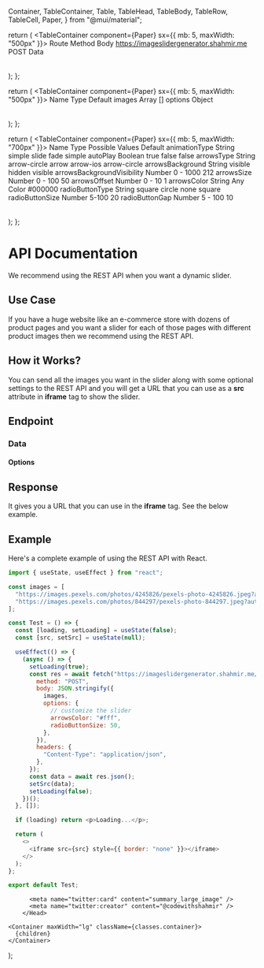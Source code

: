   Container,
  TableContainer,
  Table,
  TableHead,
  TableBody,
  TableRow,
  TableCell,
  Paper,
} from "@mui/material";

  return (
    <TableContainer component={Paper} sx={{ mb: 5, maxWidth: "500px" }}>
      <Table>
        <TableHead>
          <TableRow>
            <TableCell>Route</TableCell>
            <TableCell>Method</TableCell>
            <TableCell>Body</TableCell>
          </TableRow>
        </TableHead>
        <TableBody>
          <TableRow>
            <TableCell>https://imageslidergenerator.shahmir.me</TableCell>
            <TableCell>POST</TableCell>
            <TableCell>Data</TableCell>
          </TableRow>
        </TableBody>
      </Table>
    </TableContainer>
  );
};

  return (
    <TableContainer component={Paper} sx={{ mb: 5, maxWidth: "500px" }}>
      <Table>
        <TableHead>
          <TableRow>
            <TableCell>Name</TableCell>
            <TableCell>Type</TableCell>
            <TableCell>Default</TableCell>
          </TableRow>
        </TableHead>
        <TableBody>
          <TableRow>
            <TableCell>images</TableCell>
            <TableCell>Array</TableCell>
            <TableCell>[]</TableCell>
          </TableRow>
          <TableRow>
            <TableCell>options</TableCell>
            <TableCell>Object</TableCell>
          </TableRow>
        </TableBody>
      </Table>
    </TableContainer>
  );
};

  return (
    <TableContainer component={Paper} sx={{ mb: 5, maxWidth: "700px" }}>
      <Table>
        <TableHead>
          <TableRow>
            <TableCell>Name</TableCell>
            <TableCell>Type</TableCell>
            <TableCell>Possible Values</TableCell>
            <TableCell>Default</TableCell>
          </TableRow>
        </TableHead>
        <TableBody>
          <TableRow>
            <TableCell>animationType</TableCell>
            <TableCell>String</TableCell>
            <TableCell>
              <span>simple</span>
              <span>slide</span>
              <span>fade</span>
            </TableCell>
            <TableCell>simple</TableCell>
          </TableRow>
          <TableRow>
            <TableCell>autoPlay</TableCell>
            <TableCell>Boolean</TableCell>
            <TableCell>
              <span>true</span>
              <span>false</span>
            </TableCell>
            <TableCell>false</TableCell>
          </TableRow>
          <TableRow>
            <TableCell>arrowsType</TableCell>
            <TableCell>String</TableCell>
            <TableCell>
              <span>arrow-circle</span>
              <span>arrow</span>
              <span>arrow-ios</span>
            </TableCell>
            <TableCell>arrow-circle</TableCell>
          </TableRow>
          <TableRow>
            <TableCell>arrowsBackground</TableCell>
            <TableCell>String</TableCell>
            <TableCell>
              <span>visible</span>
              <span>hidden</span>
            </TableCell>
            <TableCell>visible</TableCell>
          </TableRow>
          <TableRow>
            <TableCell>arrowsBackgroundVisibility</TableCell>
            <TableCell>Number</TableCell>
            <TableCell>
              <span>0 - 1000</span>
            </TableCell>
            <TableCell>212</TableCell>
          </TableRow>
          <TableRow>
            <TableCell>arrowsSize</TableCell>
            <TableCell>Number</TableCell>
            <TableCell>
              <span>0 - 100</span>
            </TableCell>
            <TableCell>50</TableCell>
          </TableRow>
          <TableRow>
            <TableCell>arrowsOffset</TableCell>
            <TableCell>Number</TableCell>
            <TableCell>
              <span>0 - 10</span>
            </TableCell>
            <TableCell>1</TableCell>
          </TableRow>
          <TableRow>
            <TableCell>arrowsColor</TableCell>
            <TableCell>String</TableCell>
            <TableCell>
              <span>Any Color</span>
            </TableCell>
            <TableCell>#000000</TableCell>
          </TableRow>
          <TableRow>
            <TableCell>radioButtonType</TableCell>
            <TableCell>String</TableCell>
            <TableCell>
              <span>square</span>
              <span>circle</span>
              <span>none</span>
            </TableCell>
            <TableCell>square</TableCell>
          </TableRow>
          <TableRow>
            <TableCell>radioButtonSize</TableCell>
            <TableCell>Number</TableCell>
            <TableCell>
              <span>5-100</span>
            </TableCell>
            <TableCell>20</TableCell>
          </TableRow>
          <TableRow>
            <TableCell>radioButtonGap</TableCell>
            <TableCell>Number</TableCell>
            <TableCell>
              <span>5 - 100</span>
            </TableCell>
            <TableCell>10</TableCell>
          </TableRow>
        </TableBody>
      </Table>
    </TableContainer>
  );
};

# API Documentation

We recommend using the REST API when you want a dynamic slider.

## Use Case

If you have a huge website like an e-commerce store with dozens of product pages and you want a slider for each of those pages with different product images then we recommend using the REST API.

## How it Works?

You can send all the images you want in the slider along with some optional settings to the REST API and you will get a URL that you can use as a **src** attribute in **iframe** tag to show the slider.

## Endpoint

<EndpointTable />

### Data

<DataTable />

#### Options

<OptionsTable />

## Response

It gives you a URL that you can use in the **iframe** tag. See the below example.

## Example

Here's a complete example of using the REST API with React.

```javascript
import { useState, useEffect } from "react";

const images = [
  "https://images.pexels.com/photos/4245826/pexels-photo-4245826.jpeg?auto=compress&cs=tinysrgb&w=600",
  "https://images.pexels.com/photos/844297/pexels-photo-844297.jpeg?auto=compress&cs=tinysrgb&w=600",
];

const Test = () => {
  const [loading, setLoading] = useState(false);
  const [src, setSrc] = useState(null);

  useEffect(() => {
    (async () => {
      setLoading(true);
      const res = await fetch("https://imageslidergenerator.shahmir.me/", {
        method: "POST",
        body: JSON.stringify({
          images,
          options: {
            // customize the slider
            arrowsColor: "#fff",
            radioButtonSize: 50,
          },
        }),
        headers: {
          "Content-Type": "application/json",
        },
      });
      const data = await res.json();
      setSrc(data);
      setLoading(false);
    })();
  }, []);

  if (loading) return <p>Loading...</p>;

  return (
    <>
      <iframe src={src} style={{ border: "none" }}></iframe>
    </>
  );
};

export default Test;
```

  <Layout>
   <Head>
          <title>
            API Documentation - Image Slider Generator
          </title>
          <meta
            name="description"
            content="Use the REST API provided by Image Slider Generator to create dynamic image sliders."
          />
          <meta
            property="og:url"
            content={process.env.NEXT_PUBLIC_SITE_URL}
            key="ogurl"
          />
          <meta
            property="og:image"
            content={`${process.env.NEXT_PUBLIC_SITE_URL}/social.png`}
            key="ogimage"
          />
          <meta
            property="og:site_name"
            content={process.env.NEXT_PUBLIC_SITE_NAME}
            key="ogsitename"
          />
          <meta
            property="og:title"
            content="API Documentation - Image Slider Generator"
            key="ogtitle"
          />
          <meta
            property="og:description"
            content="Use the REST API provided by Image Slider Generator to create dynamic image sliders."
            key="ogdesc"
          />

          <meta name="twitter:card" content="summary_large_image" />
          <meta name="twitter:creator" content="@codewithshahmir" />
        </Head>

    <Container maxWidth="lg" className={classes.container}>
      {children}
    </Container>

  </Layout>
);
